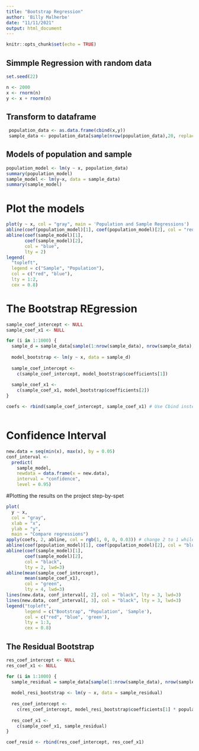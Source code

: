 ```yaml
---
title: "Bootstrap Regression"
author: 'Billy Malherbe'
date: "11/11/2021"
output: html_document
---
```


```r
knitr::opts_chunk$set(echo = TRUE)
```

## Simmple Regression with random data

```r
set.seed(22)

n <- 2000
x <- rnorm(n)
y <- x + rnorm(n)
```

## Transform to dataframe 

```r
 population_data <- as.data.frame(cbind(x,y))
 sample_data <- population_data[sample(nrow(population_data),20, replace = TRUE),]
```

## Models of population and sample

```r
population_model <- lm(y ~ x, population_data)
summary(population_model)
sample_model <- lm(y~x, data = sample_data)
summary(sample_model)
```
# Plot the models

```r
plot(y ~ x, col = "gray", main = 'Population and Sample Regressions')
abline(coef(population_model)[1], coef(population_model)[2], col = "red")
abline(coef(sample_model)[1],
       coef(sample_model)[2],
       col = "blue",
       lty = 2)
legend(
  "topleft",
  legend = c("Sample", "Population"),
  col = c("red", "blue"),
  lty = 1:2,
  cex = 0.8)
```
# The Bootstrap REgression
```r
sample_coef_intercept <- NULL
sample_coef_x1 <- NULL

for (i in 1:1000) {
  sample_d = sample_data[sample(1:nrow(sample_data), nrow(sample_data), replace = TRUE), ]
  
  model_bootstrap <- lm(y ~ x, data = sample_d)
  
  sample_coef_intercept <-
    c(sample_coef_intercept, model_bootstrap$coefficients[1])
  
  sample_coef_x1 <-
    c(sample_coef_x1, model_bootstrap$coefficients[2])
}

coefs <- rbind(sample_coef_intercept, sample_coef_x1) # Use Cbind instead of rbind



```
# Confidence Interval
```r
new.data = seq(min(x), max(x), by = 0.05)
conf_interval <-
  predict(
    sample_model,
    newdata = data.frame(x = new.data),
    interval = "confidence",
    level = 0.95)
```




#Plotting the results on the project step-by-spet
```r
plot(
  y ~ x,
  col = "gray",
  xlab = "x",
  ylab = "y",
  main = "Compare regressions")
apply(coefs, 2, abline, col = rgb(1, 0, 0, 0.03)) # change 2 to 1 while using cbind
abline(coef(population_model)[1], coef(population_model)[2], col = "blue")
abline(coef(sample_model)[1],
       coef(sample_model)[2],
       col = "black",
       lty = 2, lwd=3)
abline(mean(sample_coef_intercept),
       mean(sample_coef_x1),
       col = "green",
       lty = 4, lwd=3)
lines(new.data, conf_interval[, 2], col = "black", lty = 3, lwd=3)
lines(new.data, conf_interval[, 3], col = "black", lty = 3, lwd=3)
legend("topleft",
       legend = c("Bootstrap", "Population", 'Sample'),
       col = c("red", "blue", 'green'),
       lty = 1:3,
       cex = 0.8)
```




## The Residual Bootstrap

```r
res_coef_intercept <- NULL
res_coef_x1 <- NULL

for (i in 1:1000) {
  sample_residual = sample_data[sample(1:nrow(sample_data), nrow(sample_data), replace = TRUE), ]
  
  model_resi_bootstrap <- lm(y ~ x, data = sample_residual)
  
  res_coef_intercept <-
    c(res_coef_intercept, model_resi_bootstrap$coefficients[1] * population_model$coefficients[1]  )
  
  res_coef_x1 <-
    c(sample_coef_x1, sample_residual)
}

coef_resid <- rbind(res_coef_intercept, res_coef_x1)



```


